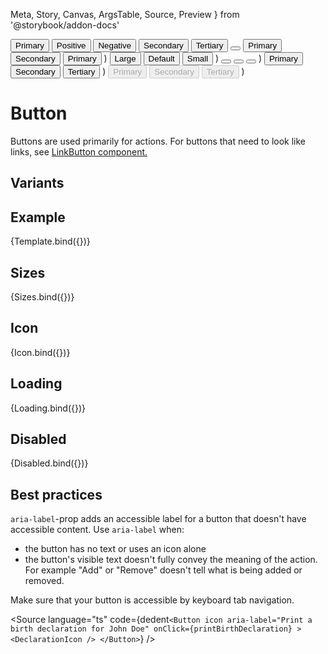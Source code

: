 <!--This Source Code Form is subject to the terms of the Mozilla Public
License, v. 2.0. If a copy of the MPL was not distributed with this
file, You can obtain one at https://mozilla.org/MPL/2.0/.

OpenCRVS is also distributed under the terms of the Civil Registration
& Healthcare Disclaimer located at http://opencrvs.org/license.

Copyright (C) The OpenCRVS Authors. OpenCRVS and the OpenCRVS
graphic logo are (registered/a) trademark(s) of Plan International.-->

  Meta,
  Story,
  Canvas,
  ArgsTable,
  Source,
  Preview
} from '@storybook/addon-docs'

<Meta title="Controls / Button" component={Button} />


  <Stack wrap>
    <Button type="primary">Primary</Button>
    <Button type="positive">Positive</Button>
    <Button type="negative">Negative</Button>
    <Button type="secondary">Secondary</Button>
    <Button type="tertiary" size="small">
      Tertiary
    </Button>
    <Button type="primary" size="medium" icon>
      <Activity />
    </Button>
    <Button type="primary">
      <Activity stroke="#ffffff" />
      Primary
    </Button>
    <Button type="secondary">
      <Activity stroke="#4972bb" />
      Secondary
    </Button>
    <Button type="tertiary" size="small">
      <Activity stroke="#4972bb" />
      Primary
    </Button>
  </Stack>
)

  <Stack>
    <Button type="primary" size="large">
      Large
    </Button>
    <Button type="primary" size="medium">
      Default
    </Button>
    <Button type="primary" size="small">
      Small
    </Button>
  </Stack>
)

  <Stack>
    <Button type="primary" size="large" icon>
      <Activity />
    </Button>
    <Button type="primary" size="medium" icon>
      <Activity />
    </Button>
    <Button type="primary" size="small" icon>
      <Activity />
    </Button>
  </Stack>
)

  <Stack>
    <Button type="primary" loading>
      Primary
    </Button>
    <Button type="secondary" loading>
      Secondary
    </Button>
    <Button type="tertiary" loading>
      Tertiary
    </Button>
  </Stack>
)

  <Stack>
    <Button type="primary" disabled>
      Primary
    </Button>
    <Button type="secondary" disabled>
      Secondary
    </Button>
    <Button type="tertiary" disabled>
      Tertiary
    </Button>
  </Stack>
)

# Button

Buttons are used primarily for actions. For buttons that need to look like links, see [LinkButton component.](/docs/controls-link-button--link-button-view)

## Variants

<Canvas withSource="none">
  <Story story={Variants} />
</Canvas>

## Example

<Canvas>
  <Story
    args={{
      type: 'primary',
      size: 'medium',
      icon: false,
      disabled: false,
      loading: false
    }}
    argTypes={{
      type: {
        control: {
          type: 'radio'
        }
      },
      disabled: {
        table: {
          category: 'Modifiers'
        }
      },
      loading: {
        table: {
          category: 'Modifiers'
        }
      },
      icon: {
        table: {
          category: 'Modifiers'
        }
      }
    }}
    name="Button"
  >
    {Template.bind({})}
  </Story>
</Canvas>

<ArgsTable story="Button" />

## Sizes

<Canvas>
  <Story name="Sizes">{Sizes.bind({})}</Story>
</Canvas>

## Icon

<Canvas>
  <Story name="Icon">{Icon.bind({})}</Story>
</Canvas>

## Loading

<Canvas>
  <Story name="Loading">{Loading.bind({})}</Story>
</Canvas>

## Disabled

<Canvas>
  <Story name="Disabled">{Disabled.bind({})}</Story>
</Canvas>

## Best practices

`aria-label`-prop adds an accessible label for a button that doesn't have accessible content.
Use `aria-label` when:

- the button has no text or uses an icon alone
- the button's visible text doesn't fully convey the meaning of the action. For example "Add" or "Remove" doesn't tell what is being added or removed.

Make sure that your button is accessible by keyboard tab navigation.

<Source
  language="ts"
  code={dedent`
    <Button
      icon
      aria-label="Print a birth declaration for John Doe"
      onClick={printBirthDeclaration}
    >
      <DeclarationIcon />
    </Button>
  `}
/>
